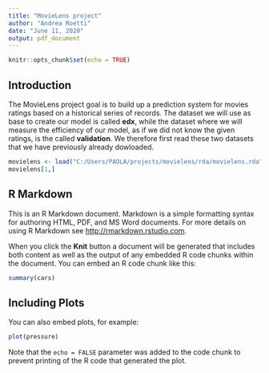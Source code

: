 ```yaml
---
title: "MovieLens project"
author: "Andrea Roetti"
date: "June 11, 2020"
output: pdf_document
---
```


```r
knitr::opts_chunk$set(echo = TRUE)
```
## Introduction

The MovieLens project goal is to build up a prediction system for movies ratings based on a historical series of records. The dataset we will use as base to create our model is called **edx**, while the dataset where we will measure the efficiency of our model, as if we did not know the given ratings, is the called **validation**.
We therefore first read these two datasets that we have previously already dowloaded.

```r
movielens <- load("C:/Users/PAOLA/projects/movielens/rda/movielens.rda")
movielens[1,]
```



## R Markdown

This is an R Markdown document. Markdown is a simple formatting syntax for authoring HTML, PDF, and MS Word documents. For more details on using R Markdown see <http://rmarkdown.rstudio.com>.

When you click the **Knit** button a document will be generated that includes both content as well as the output of any embedded R code chunks within the document. You can embed an R code chunk like this:

```r
summary(cars)
```

## Including Plots

You can also embed plots, for example:

```r
plot(pressure)
```

Note that the `echo = FALSE` parameter was added to the code chunk to prevent printing of the R code that generated the plot.
